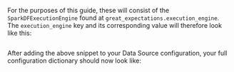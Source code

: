 
<PartAddTheBackendExecutionEngineToYourDatasourceConfiguration backend="Spark" />

For the purposes of this guide, these will consist of the `SparkDFExecutionEngine` found at `great_expectations.execution_engine`.  The `execution_engine` key and its corresponding value will therefore look like this:

```python name="define spark execution engine"
```

After adding the above snippet to your Data Source configuration, your full configuration dictionary should now look like:

```python name="spark datasource_config up to definition of Spark execution engine"
```